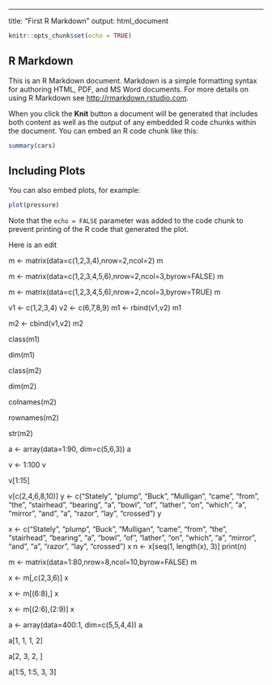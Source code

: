 ---
title: "First R Markdown"
output: html_document


```r
knitr::opts_chunk$set(echo = TRUE)
```

## R Markdown

This is an R Markdown document. Markdown is a simple formatting syntax for authoring HTML, PDF, and MS Word documents. For more details on using R Markdown see <http://rmarkdown.rstudio.com>.

When you click the **Knit** button a document will be generated that includes both content as well as the output of any embedded R code chunks within the document. You can embed an R code chunk like this:

```r
summary(cars)
```

## Including Plots

You can also embed plots, for example:

```r
plot(pressure)
```

Note that the `echo = FALSE` parameter was added to the code chunk to prevent printing of the R code that generated the plot.

Here is an edit

m <- matrix(data=c(1,2,3,4),nrow=2,ncol=2)
m

m <- matrix(data=c(1,2,3,4,5,6),nrow=2,ncol=3,byrow=FALSE)
m

m <- matrix(data=c(1,2,3,4,5,6),nrow=2,ncol=3,byrow=TRUE)
m

v1 <- c(1,2,3,4)
v2 <- c(6,7,8,9)
m1 <- rbind(v1,v2)
m1

m2 <- cbind(v1,v2)
m2

class(m1)

dim(m1)

class(m2)

dim(m2)

colnames(m2)

rownames(m2)

str(m2)

a <- array(data=1:90, dim=c(5,6,3))
a

v <- 1:100
v

v[1:15]

v[c(2,4,6,8,10)]
y <- c("Stately", "plump", "Buck", "Mulligan", "came", "from", "the", "stairhead", "bearing", "a", "bowl", "of", "lather", "on", "which", "a", "mirror", "and", "a", "razor", "lay", "crossed")
y

x <- c("Stately", "plump", "Buck", "Mulligan", "came", "from", "the", "stairhead", "bearing", "a", "bowl", "of", "lather", "on", "which", "a", "mirror", "and", "a", "razor", "lay", "crossed")
x
n <- x[seq(1, length(x), 3)]
print(n)

m <- matrix(data=1:80,nrow=8,ncol=10,byrow=FALSE)
m

x <- m[,c(2,3,6)]
x

x <- m[(6:8),]
x

x <- m[(2:6),(2:9)]
x

a <- array(data=400:1, dim=c(5,5,4,4))
a

a[1, 1, 1, 2]

a[2, 3, 2, ]

a[1:5, 1:5, 3, 3]
